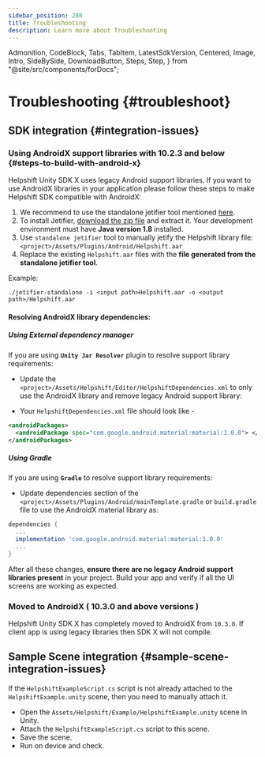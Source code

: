 ```yaml
---
sidebar_position: 280
title: Troubleshooting
description: Learn more about Troubleshooting
---
```


  Admonition,
  CodeBlock,
  Tabs,
  TabItem,
  LatestSdkVersion,
  Centered,
  Image,
  Intro,
  SideBySide,
  DownloadButton,
  Steps,
  Step,
} from "@site/src/components/forDocs";

# Troubleshooting {#troubleshoot}

## SDK integration {#integration-issues}

### Using AndroidX support libraries with 10.2.3 and below {#steps-to-build-with-android-x}

Helpshift Unity SDK X uses legacy Android support libraries.
If you want to use AndroidX libraries in your application please follow these steps to make Helpshift SDK compatible with AndroidX:

1. We recommend to use the standalone jetifier tool mentioned [here](https://developer.android.com/studio/command-line/jetifier).
2. To install Jetifier, [download the zip file](https://dl.google.com/dl/android/studio/jetifier-zips/1.0.0-beta07/jetifier-standalone.zip) and extract it. Your development environment must have **Java version 1.8** installed.
3. Use `standalone jetifier` tool to manually jetify the Helpshift library file:
   `<project>/Assets/Plugins/Android/Helpshift.aar`
4. Replace the existing `Helpshift.aar` files with the **file generated from the standalone jetifier tool**.

Example:

`./jetifier-standalone -i <input path>Helpshift.aar -o <output path>/Helpshift.aar`

#### Resolving AndroidX library dependencies:

##### Using External dependency manager

If you are using **`Unity Jar Resolver`** plugin to resolve support library requirements:

- Update the `<project>/Assets/Helpshift/Editor/HelpshiftDependencies.xml` to only use the AndroidX library and remove legacy Android support library:

- Your `HelpshiftDependencies.xml` file should look like - 

```xml
<androidPackages>
  <androidPackage spec="com.google.android.material:material:1.0.0"> </androidPackage>
</androidPackages>
```
##### Using Gradle

If you are using **`Gradle`** to resolve support library requirements:

- Update dependencies section of the `<project>/Assets/Plugins/Android/mainTemplate.gradle` or `build.gradle` file to use the AndroidX material library as:

```groovy
dependencies {
  ...
  implementation 'com.google.android.material:material:1.0.0'
  ...
}
```

After all these changes, **ensure there are no legacy Android support libraries present** in your project. Build your app and verify if all the UI screens are working as expected.

### Moved to AndroidX ( 10.3.0 and above versions )

Helpshift Unity SDK X has completely moved to AndroidX from `10.3.0`. If client app is using legacy libraries then SDK X will not compile.

## Sample Scene integration {#sample-scene-integration-issues}

If the `HelpshiftExampleScript.cs` script is not already attached to the `HelpshiftExample.unity` scene, then you need to manually attach it.

- Open the `Assets/Helpshift/Example/HelpshiftExample.unity` scene in Unity.
- Attach the `HelpshiftExampleScript.cs` script to this scene.
- Save the scene.
- Run on device and check.

